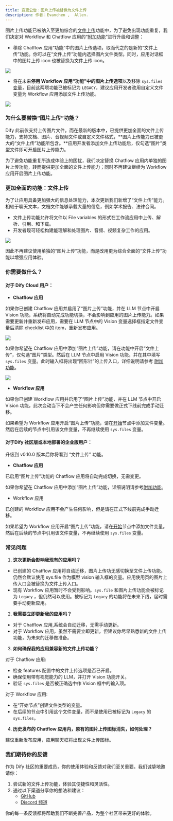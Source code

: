```yaml
---
title: 变更公告：图片上传被替换为文件上传
description: 作者：Evanchen ,  Allen.
---
```



图片上传功能已被纳入至更加综合的[文件上传](file-upload.md)功能中，为了避免出现功能重复，我们决定对 Workflow 和 Chatflow 应用的“[附加功能](additional-features.md)”进行升级和调整：

* 移除 Chatflow 应用“功能”中的图片上传选项，取而代之的是新的“文件上传”功能。你可以在“文件上传”功能内选择图片文件类型。同时，应用对话框中的图片上传 icon 也被替换为文件上传 icon。

![](https://assets-docs.dify.ai/dify-enterprise-mintlify/zh_CN/guides/workflow/90c0e2d9ac9c16b493bb4793b90df548.png)

* 将在未来**停用 Workflow 应用“功能”中的图片上传选项**以及移除 `sys.files` [变量](variables.md)，目前这两项功能已被标记为 `LEGACY`，建议应用开发者改用自定义文件变量为 Workflow 应用添加文件上传功能。

![](https://assets-docs.dify.ai/dify-enterprise-mintlify/zh_CN/guides/workflow/befa0580cd0b7ab312c2fe85f6fc2ac7.png)

### 为什么要替换“图片上传”功能？

Dify 此前仅支持上传图片文件。而在最新的版本中，已提供更加全面的文件上传能力，支持文档、图片、音视频文件或自定义文件格式，**图片上传能力已被更大的“文件上传”功能所包含。**应用开发者添加文件上传功能后，仅勾选“图片”类型文件即可开启图片上传能力。

为了避免功能重复所造成体验上的困扰，我们决定替换 Chatflow 应用内单独的图片上传功能，转而提供更加全面的文件上传能力；同时不再建议继续为 Workflow 应用开启图片上传功能。

### 更加全面的功能：文件上传

为了让应用具备更加强大的信息处理能力，本次更新我们新增了“文件上传”能力。相较于聊天文本，文档文件能够承载大量的信息，例如学术报告、法律合同。

* 文件上传功能允许将文件以 File variables 的形式在工作流应用中上传、解析、引用、和下载。
* 开发者现可轻松构建能理解和处理图片、音频、视频复杂工作的应用。

![](https://assets-docs.dify.ai/dify-enterprise-mintlify/zh_CN/guides/workflow/f137939601f9d95112e27ad27cb2aa3a.png)

因此不再建议使用单独的“图片上传”功能，而是改用更为综合全面的“文件上传”功能以增强应用体验。

### 你需要做什么？

#### **对于 Dify Cloud 用户：**

* **Chatflow 应用**

如果你已创建 Chatflow 应用并启用了“图片上传”功能，并在 LLM 节点中开启 Vision 功能，系统将自动完成功能切换，不会影响到应用的图片上传能力。如果需要更新并重新发布应用，需要在 LLM 节点中的 Vision 变量选择框指定文件变量后清除 checklist 中的 item，重新发布应用。

![](https://assets-docs.dify.ai/dify-enterprise-mintlify/zh_CN/guides/workflow/93f533be37a1f936879379fcaabc2b45.png)

如果你希望在 Chatflow 应用中添加“图片上传”功能，请在功能中开启“文件上传”，仅勾选“图片”类型。然后在 LLM 节点中启用 Vision 功能，并在其中填写 `sys.files` 变量。此时输入框将出现“回形针”的上传入口，详细说明请参考 [附加功能](additional-features.md)。

![](https://assets-docs.dify.ai/dify-enterprise-mintlify/zh_CN/guides/workflow/e64569e7d240bf453308e86ec0573178.png)

* **Workflow 应用**

如果你已创建 Workflow 应用并启用了“图片上传”功能，并在 LLM 节点中开启 Vision 功能，此次变动当下不会产生任何影响但你需要做正式下线前完成手动迁移。

如果希望为 Workflow 应用开启“图片上传”功能，请在[开始](node/start.md)节点中添加文件变量。然后在后续的节点中引用该文件变量，不再继续使用 `sys.files` 变量。

#### 对于Dify 社区版或本地部署的企业版用户：

升级到 v0.10.0 版本后你将看到 “文件上传” 功能。

* **Chatflow 应用**

已启用“图片上传”功能的 Chatflow 应用将自动完成切换，无需变更。

如果你希望在 Chatflow 应用中添加“图片上传”功能，详细说明请参考[附加功能](additional-features.md)。

* Workflow 应用

已创建的 Workflow 应用不会产生任何影响，但是请在正式下线前完成手动迁移。

如果希望为 Workflow 应用开启“图片上传”功能，请在[开始](node/start.md)节点中添加文件变量。然后在后续的节点中引用该文件变量，不再继续使用 `sys.files` 变量。

### 常见问题

1. **这次更新会影响我现有的应用吗？**

* 已创建的 Chatflow 应用将自动迁移，图片上传功无感切换至文件上传功能。仍然会默认使用 sys.file 作为模型 vision 输入框的变量。应用使用页的图片上传入口会被替换为文件上传入口。
* 现有 Workflow 应用暂时不会受到影响。`sys.file` 和图片上传功能会被标记为 `Legacy` ，但仍然可以使用。被标记为 `Legacy` 的功能将在未来下线，届时需要手动更新应用。

2. **我需要立即更新我的应用吗？**

* 对于 Chatflow 应用,系统会自动迁移，无需手动更新。
* 对于 Workflow 应用，虽然不需要立即更新，但建议你尽早熟悉新的文件上传功能，为未来的迁移做准备。

3. **如何确保我的应用兼容新的文件上传功能？**

对于 Chatflow 应用:

* 检查 features 配置中的文件上传选项是否已开启。
* 确保使用带有视觉能力的 LLM，并打开 Vision 功能开关。
* 验证 `sys.files` 是否被正确选中作 Vision 框中的输入项。

对于 Workflow 应用:

* 在“开始节点”创建文件类型的变量。
* 在后续的节点中引用这个文件变量，而不是使用已被标记为 `Legacy` 的 `sys.files`。

4. **历史发布的 Chatflow 应用内，原有的图片上传图标消失，如何处理？**

建议重新发布应用，应用聊天框将出现文件上传图标。

### 我们期待你的反馈

作为 Dify 社区的重要成员，你的使用体验和反馈对我们至关重要。我们诚挚地邀请你：

1. 尝试新的文件上传功能，体验其便捷性和灵活性。
2. 通过以下渠道分享你的想法和建议：
   * [GitHub](https://github.com/langgenius/dify)
   * [Discord 频道](https://discord.gg/FngNHpbcY7)

你的每一条反馈都将帮助我们不断完善产品，为整个社区带来更好的体验。
